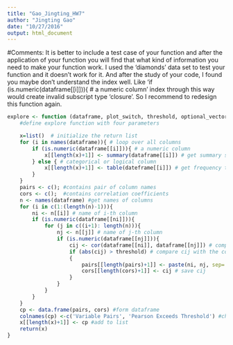 ```yaml
---
title: "Gao_Jingting_HW7"
author: "Jingting Gao"
date: "10/27/2016"
output: html_document
---
```

#Comments: It is better to include a test case of your function and after the application of your function you will find that what kind of information you need to make your function work. I used the 'diamonds' data set to test your function and it doesn't work for it. And after the study of your code, I found you maybe don't understand the index well. Like 'if (is.numeric(dataframe[[i]])){ # a numeric column' index through this way would create invalid subscript type 'closure'. So I recommend to redesign this function again.

```r

explore <- function (dataframe, plot_switch, threshold, optional_vector){
    #define explore function with four parameters

    x=list()  # initialize the return list
    for (i in names(dataframe)){ # loop over all columns
        if (is.numeric(dataframe[[i]])){ # a numeric column
            x[[length(x)+1]] <- summary(dataframe[[i]]) # get summary statistics table
        } else { # categorical or logical column
            x[[length(x)+1]] <- table(dateframe[[i]]) # get frequency table
        }
    }
    pairs <- c(); #contains pair of column names
    cors <- c();  #contains correlation coefficients
    n <- names(dataframe) #get names of columns 
    for (i in c(1:(length(n)-1))){
        ni <- n[[i]] # name of i-th column
        if (is.numeric(dataframe[[ni]])){
            for (j in c((i+1): length(n))){
                nj <- n[[j]] # name of j-th column
                if (is.numeric(dataframe[[nj]])){
                    cij <- cor(dataframe[[ni]], dataframe[[nj]]) # compute correlation coefficient
                    if (abs(cij) > threshold) # compare cij with the correlation threshold
                    {
                        pairs[[length(pairs)+1]] <- paste(ni, nj, sep='-') #save column names
                        cors[[length(cors)+1]] <- cij # save cij
                    }
                }
            }
        }
    }
    cp <- data.frame(pairs, cors) #form dataframe
    colnames(cp) <-c('Variable Pairs', 'Pearson Exceeds Threshold') #change column names
    x[[length(x)+1]] <- cp #add to list
    return(x)
}

```

